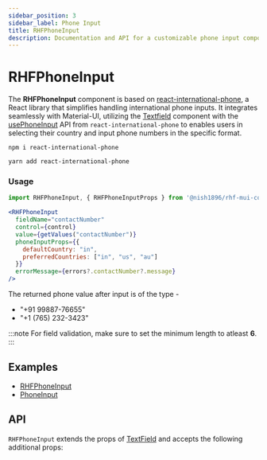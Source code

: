 ```yaml
---
sidebar_position: 3
sidebar_label: Phone Input
title: RHFPhoneInput
description: Documentation and API for a customizable phone input components with international number support.
---
```



# RHFPhoneInput

<AvailabilityBanner componentName="RHFPhoneInput" version="2.0" />

The **RHFPhoneInput** component is based on [react-international-phone](https://www.npmjs.com/package/react-international-phone),
a React library that simplifies handling international phone inputs.
It integrates seamlessly with Material-UI, utilizing the [Textfield](https://mui.com/material-ui/react-text-field/)
component with the [usePhoneInput](https://react-international-phone.vercel.app/docs/Advanced%20Usage/usePhoneInput)
API from `react-international-phone` to enables users in selecting
their country and input phone numbers in the specific format.

```
npm i react-international-phone
```

```
yarn add react-international-phone
```

### Usage

```js
import RHFPhoneInput, { RHFPhoneInputProps } from '@nish1896/rhf-mui-components/misc/phone-input';
```

```jsx
<RHFPhoneInput
  fieldName="contactNumber"
  control={control}
  value={getValues("contactNumber")}
  phoneInputProps={{
    defaultCountry: "in",
    preferredCountries: ["in", "us", "au"]
  }}
  errorMessage={errors?.contactNumber?.message}
/>
```

The returned phone value after input is of the type -
- "+91 99887-76655"
- "+1 (765) 232-3423"

:::note
For field validation, make sure to set the minimum length to atleast **6**.
:::

## Examples
- [RHFPhoneInput](https://rhf-mui-components-examples.netlify.app/miscellaneous-components)
- [PhoneInput](https://react-international-phone-storybook.vercel.app/?path=/story/phoneinput--default)

## API
`RHFPhoneInput` extends the props of [TextField](https://mui.com/material-ui/api/text-field/)
and accepts the following additional props:

<RHFPhoneInputPropsTable />